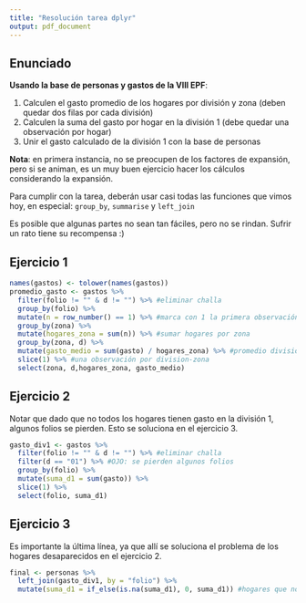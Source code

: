 ---
title: "Resolución tarea dplyr"
output: pdf_document
---

## Enunciado

**Usando la base de personas y gastos de la VIII EPF**:

1. Calculen el gasto promedio de los hogares por división y zona (deben quedar dos filas por cada división)
2. Calculen la suma del gasto por hogar en la división 1 (debe quedar una observación por hogar)
3. Unir el gasto calculado de la división 1 con la base de personas

**Nota**: en primera instancia, no se preocupen de los factores de expansión, pero si se animan, es un muy buen ejercicio hacer los cálculos considerando la expansión.

Para cumplir con la tarea, deberán usar casi todas las funciones que vimos hoy, en especial: `group_by`,
`summarise` y `left_join` 

Es posible que algunas partes no sean tan fáciles, pero no se rindan. Sufrir un rato tiene su recompensa :)


## Ejercicio 1

```{r, eval=F}
names(gastos) <- tolower(names(gastos))
promedio_gasto <- gastos %>% 
  filter(folio != "" & d != "") %>% #eliminar challa
  group_by(folio) %>% 
  mutate(n = row_number() == 1) %>% #marca con 1 la primera observación
  group_by(zona) %>% 
  mutate(hogares_zona = sum(n)) %>% #sumar hogares por zona
  group_by(zona, d) %>% 
  mutate(gasto_medio = sum(gasto) / hogares_zona) %>% #promedio división-zona
  slice(1) %>% #una observación por division-zona
  select(zona, d,hogares_zona, gasto_medio)

```

## Ejercicio 2

Notar que dado que no todos los hogares tienen gasto en la división 1, algunos folios se pierden. Esto se soluciona en el ejercicio 3. 

```{r, eval=F}
gasto_div1 <- gastos %>% 
  filter(folio != "" & d != "") %>% #eliminar challa
  filter(d == "01") %>% #OJO: se pierden algunos folios
  group_by(folio) %>% 
  mutate(suma_d1 = sum(gasto)) %>% 
  slice(1) %>% 
  select(folio, suma_d1)

```



## Ejercicio 3

Es importante la última línea, ya que allí se soluciona el problema de los hogares desaparecidos en el ejercicio 2. 

```{r, eval=F}
final <- personas %>% 
  left_join(gasto_div1, by = "folio") %>% 
  mutate(suma_d1 = if_else(is.na(suma_d1), 0, suma_d1)) #hogares que no pegaron

```



